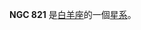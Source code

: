{{NGCInfoBox|NGCID=NGC 821|發現者=弗里德里希·威廉·赫歇爾|發現日期=1786年9月4日|其他編號=UGC 1631,MCG 2-6-34,ZWG 438.33|曆元=J2000.0|赤經=2時8分21秒
|赤緯=10°59'39"|星座=白羊座|星體=星系|星等=10.8|表面亮度=12.4|藍等=11.8}}

'''NGC 821''' 是[[白羊座|白羊座]]的一個[[星系|星系]]。

{{NGCReference|821}}

{{Catalogs|NGC=821}}